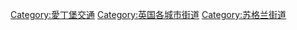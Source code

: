 {{Commonscat|Streets in Edinburgh}}

[[Category:愛丁堡交通|Category:愛丁堡交通]]
[[Category:英国各城市街道|Category:英国各城市街道]]
[[Category:苏格兰街道|Category:苏格兰街道]]